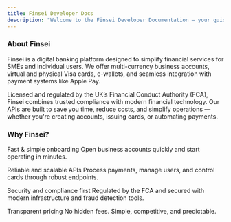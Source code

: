 ```yaml
---
title: Finsei Developer Docs
description: "Welcome to the Finsei Developer Documentation — your guide to integrating and working with Finsei’s financial API tools."
---
```


### About Finsei
Finsei is a digital banking platform designed to simplify financial services for SMEs and individual users. We offer multi-currency business accounts, virtual and physical Visa cards, e-wallets, and seamless integration with payment systems like Apple Pay.

Licensed and regulated by the UK’s Financial Conduct Authority (FCA), Finsei combines trusted compliance with modern financial technology. Our APIs are built to save you time, reduce costs, and simplify operations — whether you're creating accounts, issuing cards, or automating payments.

### Why Finsei?
Fast & simple onboarding
Open business accounts quickly and start operating in minutes.

Reliable and scalable APIs
Process payments, manage users, and control cards through robust endpoints.

Security and compliance first
Regulated by the FCA and secured with modern infrastructure and fraud detection tools.

Transparent pricing
No hidden fees. Simple, competitive, and predictable.
